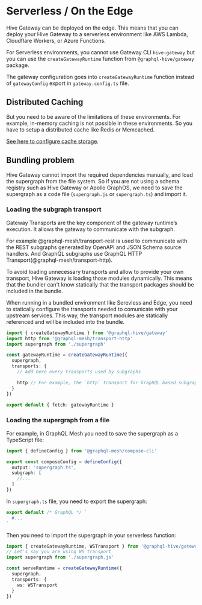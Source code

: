 
# Serverless / On the Edge

Hive Gateway can be deployed on the edge. This means that you can deploy your Hive Gateway to a
serverless environment like AWS Lambda, Cloudflare Workers, or Azure Functions.

For Serverless environments, you cannot use Gateway CLI `hive-gateway` but you can use the
`createGatewayRuntime` function from `@graphql-hive/gateway` package.

The gateway configuration goes into `createGatewayRuntime` function instead of `gatewayConfig`
export in `gateway.config.ts` file.

## Distributed Caching

But you need to be aware of the limitations of these environments. For example, in-memory caching is
not possible in these environments. So you have to setup a distributed cache like Redis or
Memcached.

[See here to configure cache storage](/docs/gateway/other-features/performance).

## Bundling problem

Hive Gateway cannot import the required dependencies manually, and load the supergraph from the file
system. So if you are not using a schema registry such as Hive Gateway or Apollo GraphOS, we need to
save the supergraph as a code file (`supergraph.js` or `supergraph.ts`) and import it.

### Loading the subgraph transport

Gateway Transports are the key component of the gateway runtime’s execution. It allows the gateway
to communicate with the subgraph.

For example @graphql-mesh/transport-rest is used to communicate with the REST subgraphs generated by
OpenAPI and JSON Schema source handlers. And GraphQL subgraphs use GraphQL HTTP
Transport(@graphql-mesh/transport-http).

To avoid loading unnecessary transports and allow to provide your own transport, Hive Gateway is
loading those modules dynamically. This means that the bundler can't know statically that the
transport packages should be included in the bundle.

When running in a bundled environment like Serevless and Edge, you need to statically configure the
transports needed to comunicate with your upstream services. This way, the transport modules are
statically referenced and will be included into the bundle.

```ts filename="index.ts"
import { createGatewayRuntime } from '@graphql-hive/gateway'
import http from '@graphql-mesh/transport-http'
import supergraph from './supergraph'

const gatewayRuntime = createGatewayRuntime({
  supergraph,
  transports: {
    // Add here every transports used by subgraphs

    http // For example, the `http` transport for GraphQL based subgraphs.
  }
})

export default { fetch: gatewayRuntime }
```

### Loading the supergraph from a file

For example, in GraphQL Mesh you need to save the supergraph as a TypeScript file:

```ts filename="gateway.config.ts"
import { defineConfig } from '@graphql-mesh/compose-cli'

export const composeConfig = defineConfig({
  output: 'supergraph.ts',
  subgraph: [
    //...
  ]
})
```

In `supergraph.ts` file, you need to export the supergraph:

```ts
export default /* GraphQL */ `
  #...
`
```

Then you need to import the supergraph in your serverless function:

```ts
import { createGatewayRuntime, WSTransport } from '@graphql-hive/gateway'
// Let's say you are using WS transport
import supergraph from './supergraph.js'

const serveRuntime = createGatewayRuntime({
  supergraph,
  transports: {
    ws: WSTransport
  }
})
```
